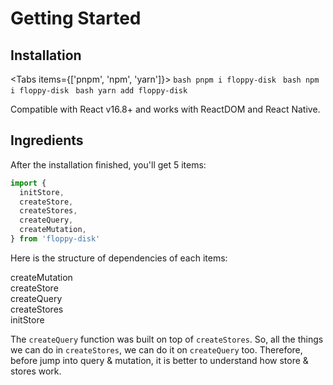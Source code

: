 
# Getting Started

## Installation

<Tabs items={['pnpm', 'npm', 'yarn']}>
  <Tab>
    ```bash
    pnpm i floppy-disk
    ```
  </Tab>
  <Tab>
    ```bash
    npm i floppy-disk
    ```
  </Tab>
  <Tab>
    ```bash
    yarn add floppy-disk
    ```
  </Tab>
</Tabs>

Compatible with React v16.8+ and works with ReactDOM and React Native.

## Ingredients

After the installation finished, you'll get 5 items:

```ts
import {
  initStore,
  createStore,
  createStores,
  createQuery,
  createMutation,
} from 'floppy-disk'
```

Here is the structure of dependencies of each items:

<div className="relative [&>*]:absolute [&>*]:rounded-lg [&>*]:border [&>*]:py-3 [&>*]:px-4 [&>*]:bg-blue-500/20 h-72 mt-8">
  <div className="h-40 w-48 top-28 left-16 sm:w-56 sm:left-24 flex items-end justify-end">
    <Link className="hover:underline" href="/docs/mutation/introduction">createMutation</Link>
  </div>
  <div className="h-[6.5rem] w-40 top-28 left-16 sm:w-44 sm:left-24 flex items-end justify-end">
    <Link className="hover:underline" href="/docs/store/introduction">createStore</Link>
  </div>
  <div className="h-40 w-48 sm:w-56">
    <Link className="hover:underline" href="/docs/query/introduction">createQuery</Link>
  </div>
  <div className="h-[6.5rem] w-40 top-14 left-8 sm:w-44 sm:left-12">
    <Link className="hover:underline" href="/docs/stores/introduction">createStores</Link>
  </div>
  <div className="w-32 h-12 left-16 top-28 sm:left-24 flex items-center justify-center">initStore</div>
</div>

The `createQuery` function was built on top of `createStores`.
So, all the things we can do in `createStores`, we can do it on `createQuery` too.
Therefore, before jump into query & mutation, it is better to understand how store & stores work.
